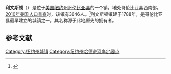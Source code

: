 {{not|利文斯顿县 (纽约州)}}
{{Infobox settlement
|official_name            = 利文斯顿
|settlement_type          = 镇
|nickname                 = 
|motto                    = 
<!-- Images -->
|image_skyline            = 
|imagesize                = 
|image_caption            = 
|image_flag               = 
|image_seal               = 
<!-- Maps -->
|pushpin_map              =
|pushpin_label_position   = <!-- the position of the pushpin label: left, right, top, bottom, none -->
|pushpin_map_caption      =
|pushpin_mapsize          =
|image_map                = Columbia County New York incorporated areas Livingston highlighted.svg
|mapsize                  = 
|map_caption              =
|image_map1               = 
|mapsize1                 = 
|map_caption1             = 
<!-- Location -->
|coordinates_region       = US-NY
|subdivision_type         = [[国家|国家]]
|subdivision_name         = [[美国|美国]]
|subdivision_type1        = [[美国行政区划|州]]
|subdivision_name1        = [[纽约州|纽约州]]
|subdivision_type2        = [[纽约州行政区划|县]]
|subdivision_name2        = [[哥伦比亚县_(纽约州)|哥伦比亚县]]
|government_footnotes     = 
|government_type          = 
|established_title        = 
|established_date         = 
<!-- Area -->
|unit_pref                = Imperial
|area_footnotes           = 
|area_magnitude           = 
|area_total_km2           = 100.9
|area_land_km2            = 98.8
|area_water_km2           = 2.0
|area_total_sq_mi         = 
|area_land_sq_mi          = 
|area_water_sq_mi         = 
<!-- Population -->
|population_as_of         = [[2010年美国人口普查|2010]]
|population_footnotes     = 
|population_total         = 3646
|population_density_km2   = 36.9
|population_density_sq_mi = 
<!-- General information -->
|timezone                 = [[美国东部时间|EST]]
|utc_offset               = -5
|timezone_DST             = EDT
|utc_offset_DST           = -4
|elevation_footnotes      = 
|elevation_m              = 66
|elevation_ft             = 217
|latd  = 42 |latm  = 07 |lats  = 41 |latNS  = N
|longd = 73 |longm = 47 |longs = 32 |longEW = W
<!-- Area/postal codes & others -->
|postal_code_type         = [[美国邮政编码|邮政编码]]
|postal_code              = 12541
|area_code                = [[美国电话区号518|518]]
|website                  = {{URL|www.townoflivingston.org}}
|footnotes                = 
}}
'''利文斯顿'''（{{lang-en|Livingston}}）是位于[[美国|美国]][[纽约州|纽约州]][[哥伦比亚县_(纽约州)|哥伦比亚县]]的一个镇，地处哥伦比亚县西南部。[[2010年美国人口普查|2010年美国人口普查]]时，该镇有3646人。<ref name>{{cite web|url=http://factfinder2.census.gov|publisher=[[United_States_Census_Bureau|United States Census Bureau]]|title=American FactFinder|accessdate=2020-09-30|archive-date=2013-09-11|archive-url=https://web.archive.org/web/20130911234518/http://factfinder2.census.gov/|dead-url=no}}</ref>利文斯顿镇建于1788年，是哥伦比亚县最早建立的城镇之一。其名称源于此地原先的拥有者{{le|老罗伯特·利文斯顿|Robert Livingston the Elder}}。

== 参考文献 ==
{{reflist}}

{{NY-stub}}
[[Category:纽约州城镇|Category:纽约州城镇]]
[[Category:纽约州哈德逊河岸定居点|Category:纽约州哈德逊河岸定居点]]